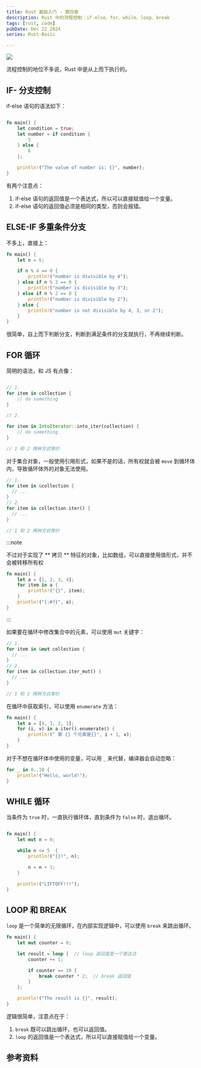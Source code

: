 ```yaml
---
title: Rust 基础入门 - 第四章
description: Rust 中的流程控制：if-else、for、while、loop、break
tags: [rust, code]
pubDate: Dec 22 2024
series: Rust-Basic

---
```



<img
  className="Badges"
  src="https://img.shields.io/badge/Author-WenjieWei-ff69b4?style=for-the-badge&logo=appveyor"
/>

流程控制的地位不多说，Rust 中是从上而下执行的。

## IF- 分支控制

if-else 语句的语法如下：

```rust

fn main() {
    let condition = true;
    let number = if condition {
        5
    } else {
        6
    };

    println!("The value of number is: {}", number);
}

```

有两个注意点：

1. if-else 语句的返回值是一个表达式，所以可以直接赋值给一个变量。
2. if-else 语句的返回值必须是相同的类型，否则会报错。

## ELSE-IF 多重条件分支

不多上，直接上：

```rust
fn main() {
    let n = 6;

    if n % 4 == 0 {
        println!("number is divisible by 4");
    } else if n % 3 == 0 {
        println!("number is divisible by 3");
    } else if n % 2 == 0 {
        println!("number is divisible by 2");
    } else {
        println!("number is not divisible by 4, 3, or 2");
    }
}

```

很简单，自上而下判断分支，判断到满足条件的分支就执行，不再继续判断。

## FOR 循环

简明的语法，和 JS 有点像：

```rust

// 1.
for item in collection {
    // do something
}

// 2.

for item in IntoIterator::into_iter(collection) {
    // do something
}

// 1 和 2 两种方式等价
```

对于集合对象，一般使用引用形式，如果不是的话，所有权就会被 `move` 到循环体内，导致循环体外的对象无法使用。

```rust
// 1.
for item in &collection {
  // ...
}
// 2.
for item in collection.iter() {
  // ...
}

// 1 和 2 两种方式等价
```

:::note

不过对于实现了 ** 拷贝 ** 特征的对象，比如数组，可以直接使用值形式，并不会被转移所有权

```rust
fn main() {
    let a = [1, 2, 3, 4];
    for item in a {
        println!("{}", item);
    }
    println!("{:#?}", a);
}
```

:::

如果要在循环中修改集合中的元素，可以使用 `mut` 关键字：

```rust
// 1.
for item in &mut collection {
  // ...
}
// 2.
for item in collection.iter_mut() {
  // ...
}

// 1 和 2 两种方式等价
```

在循环中获取索引，可以使用 `enumerate` 方法：

```rust
fn main() {
    let a = [4, 3, 2, 1];
    for (i, v) in a.iter().enumerate() {
        println!(" 第 {} 个元素是{}", i + 1, v);
    }
}
```

对于不想在循环体中使用的变量，可以用 `_` 来代替，编译器会自动忽略：

```rust
for _ in 0..10 {
    println!("Hello, world!");
}
```

## WHILE 循环

当条件为 `true` 时，一直执行循环体，直到条件为 `false` 时，退出循环。

```rust

fn main() {
    let mut n = 0;

    while n <= 5  {
        println!("{}!", n);

        n = n + 1;
    }

    println!("LIFTOFF!!!");
}

```

## LOOP 和 BREAK

`loop` 是一个简单的无限循环，在内部实现逻辑中，可以使用 `break` 来跳出循环。

```rust
fn main() {
    let mut counter = 0;

    let result = loop {  // loop 返回值是一个表达式
        counter += 1;

        if counter == 10 {
            break counter * 2;  // break 返回值
        }
    };

    println!("The result is {}", result);
}
```

逻辑很简单，注意点在于：

1. `break` 既可以跳出循环，也可以返回值。
2. `loop` 的返回值是一个表达式，所以可以直接赋值给一个变量。

## 参考资料
